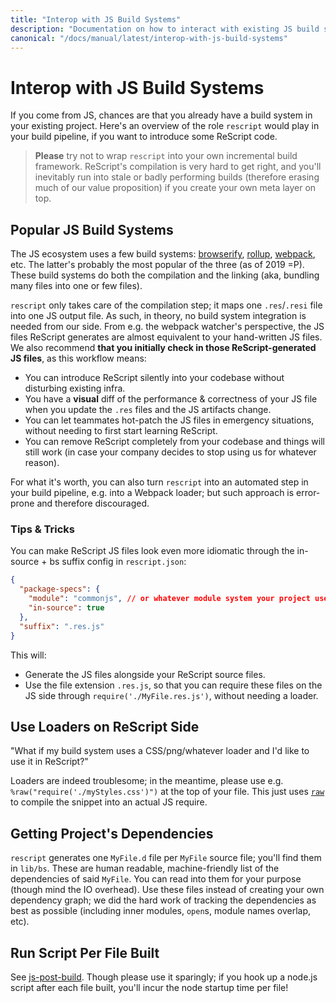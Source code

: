 ```yaml
---
title: "Interop with JS Build Systems"
description: "Documentation on how to interact with existing JS build systems"
canonical: "/docs/manual/latest/interop-with-js-build-systems"
---
```


# Interop with JS Build Systems

If you come from JS, chances are that you already have a build system in your existing project. Here's an overview of the role `rescript` would play in your build pipeline, if you want to introduce some ReScript code.

> **Please** try not to wrap `rescript` into your own incremental build framework. ReScript's compilation is very hard to get right, and you'll inevitably run into stale or badly performing builds (therefore erasing much of our value proposition) if you create your own meta layer on top.

## Popular JS Build Systems

The JS ecosystem uses a few build systems: [browserify](http://browserify.org/), [rollup](https://github.com/rollup/rollup), [webpack](https://webpack.js.org/), etc. The latter's probably the most popular of the three (as of 2019 =P). These build systems do both the compilation and the linking (aka, bundling many files into one or few files).

`rescript` only takes care of the compilation step; it maps one `.res`/`.resi` file into one JS output file. As such, in theory, no build system integration is needed from our side. From e.g. the webpack watcher's perspective, the JS files ReScript generates are almost equivalent to your hand-written JS files. We also recommend **that you initially check in those ReScript-generated JS files**, as this workflow means:

- You can introduce ReScript silently into your codebase without disturbing existing infra.
- You have a **visual** diff of the performance & correctness of your JS file when you update the `.res` files and the JS artifacts change.
- You can let teammates hot-patch the JS files in emergency situations, without needing to first start learning ReScript.
- You can remove ReScript completely from your codebase and things will still work (in case your company decides to stop using us for whatever reason).

For what it's worth, you can also turn `rescript` into an automated step in your build pipeline, e.g. into a Webpack loader; but such approach is error-prone and therefore discouraged.

### Tips & Tricks

You can make ReScript JS files look even more idiomatic through the in-source + bs suffix config in `rescript.json`:

```json
{
  "package-specs": {
    "module": "commonjs", // or whatever module system your project uses
    "in-source": true
  },
  "suffix": ".res.js"
}
```

This will:

- Generate the JS files alongside your ReScript source files.
- Use the file extension `.res.js`, so that you can require these files on the JS side through `require('./MyFile.res.js')`, without needing a loader.

## Use Loaders on ReScript Side

"What if my build system uses a CSS/png/whatever loader and I'd like to use it in ReScript?"

Loaders are indeed troublesome; in the meantime, please use e.g. `%raw("require('./myStyles.css')")` at the top of your file. This just uses [`raw`](embed-raw-javascript.md) to compile the snippet into an actual JS require.

## Getting Project's Dependencies

`rescript` generates one `MyFile.d` file per `MyFile` source file; you'll find them in `lib/bs`. These are human readable, machine-friendly list of the dependencies of said `MyFile`. You can read into them for your purpose (though mind the IO overhead). Use these files instead of creating your own dependency graph; we did the hard work of tracking the dependencies as best as possible (including inner modules, `open`s, module names overlap, etc).

## Run Script Per File Built

See [js-post-build](build-configuration#js-post-build). Though please use it sparingly; if you hook up a node.js script after each file built, you'll incur the node startup time per file!
